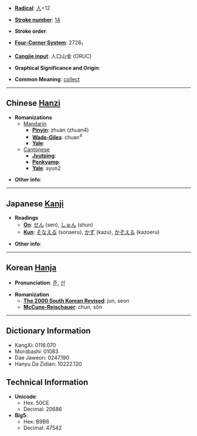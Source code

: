 * '''[[Wiktionary:Chinese radical index| Radical]]''': [[Wiktionary:Chinese radical index 人|人]]+12

* '''[[Wiktionary:Chinese total strokes index|Stroke number]]''': [[Wiktionary:Chinese total strokes index 14|14]]

* '''Stroke order''': 

* '''[[Wiktionary:Chinese four corner index|Four-Corner System]]''': 2728<sub>1</sub>

* '''[[Wiktionary:Chinese Cangjie index|Cangjie input]]''': 人口山金 (ORUC)

* '''Graphical Significance and Origin''': 

* '''Common Meaning''': [[collect]]

----

== Chinese [[Hanzi]] ==

* '''Romanizations'''
** [[Mandarin]]
*** '''[[Pinyin]]''': zhuàn (zhuan4)
*** '''[[Wade-Giles]]''': chuan<sup>4</sup>
*** '''[[Yale]]''': 
**[[Cantonese]]
***'''[[Jyutping]]''':
***'''[[Penkyamp]]''': 
***'''[[Yale]]''': syun2

* '''Other info''': 

----

== Japanese [[Kanji]] ==

* '''Readings'''
** '''[[On]]''': [[せん]] (sen), [[しゅん]] (shun)
** '''[[Kun]]''': [[そなえる]] (sonaeru), [[かず]] (kazu), [[かぞえる]] (kazoeru)

* '''Other info''':  

----

== Korean [[Hanja]] ==

* '''Pronunciation''': [[준]], [[선]]

* '''Romanization'''
** '''[[The 2000 South Korean Revised Romanization|The 2000 South Korean Revised]]''': jun, seon
** '''[[McCune-Reischauer]]''': chun, sŏn

----

== Dictionary Information ==

* KangXi: 0116.070
* Morobashi: 01083
* Dae Jaweon: 0247.190
* Hanyu Da Zidian: 10222.120

== Technical Information ==

* '''Unicode''':
** Hex: 50CE
** Decimal: 20686
* '''Big5''':
** Hex: B9B6
** Decimal: 47542